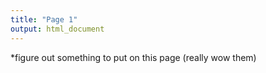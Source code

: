 ```yaml
---
title: "Page 1"
output: html_document
---
```

*figure out something to put on this page (really wow them)
